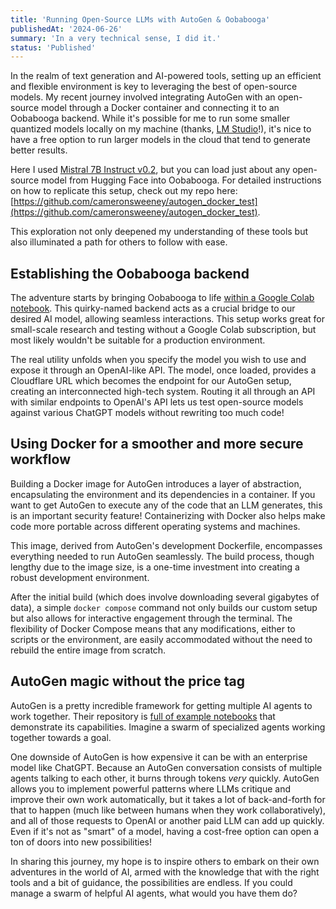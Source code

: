 ```yaml
---
title: 'Running Open-Source LLMs with AutoGen & Oobabooga'
publishedAt: '2024-06-26'
summary: 'In a very technical sense, I did it.'
status: 'Published'
---
```


In the realm of text generation and AI-powered tools, setting up an efficient and flexible environment is key to leveraging the best of open-source models. My recent journey involved integrating AutoGen with an open-source model through a Docker container and connecting it to an Oobabooga backend. While it's possible for me to run some smaller quantized models locally on my machine (thanks, [LM Studio](https://lmstudio.ai/)!), it's nice to have a free option to run larger models in the cloud that tend to generate better results.

Here I used [Mistral 7B Instruct v0.2](https://huggingface.co/mistralai/Mistral-7B-Instruct-v0.2), but you can load just about any open-source model from Hugging Face into Oobabooga. For detailed instructions on how to replicate this setup, check out my repo here: [https://github.com/cameronsweeney/autogen_docker_test](https://github.com/cameronsweeney/autogen_docker_test).

This exploration not only deepened my understanding of these tools but also illuminated a path for others to follow with ease.

## Establishing the Oobabooga backend

The adventure starts by bringing Oobabooga to life [within a Google Colab notebook](https://colab.research.google.com/github/oobabooga/text-generation-webui/blob/main/Colab-TextGen-GPU.ipynb#scrollTo=LGQ8BiMuXMDG). This quirky-named backend acts as a crucial bridge to our desired AI model, allowing seamless interactions. This setup works great for small-scale research and testing without a Google Colab subscription, but most likely wouldn't be suitable for a production environment.

The real utility unfolds when you specify the model you wish to use and expose it through an OpenAI-like API. The model, once loaded, provides a Cloudflare URL which becomes the endpoint for our AutoGen setup, creating an interconnected high-tech system. Routing it all through an API with similar endpoints to OpenAI's API lets us test open-source models against various ChatGPT models without rewriting too much code!

## Using Docker for a smoother and more secure workflow

Building a Docker image for AutoGen introduces a layer of abstraction, encapsulating the environment and its dependencies in a container. If you want to get AutoGen to execute any of the code that an LLM generates, this is an important security feature! Containerizing with Docker also helps make code more portable across different operating systems and machines. 

This image, derived from AutoGen's development Dockerfile, encompasses everything needed to run AutoGen seamlessly. The build process, though lengthy due to the image size, is a one-time investment into creating a robust development environment. 

After the initial build (which does involve downloading several gigabytes of data), a simple `docker compose` command not only builds our custom setup but also allows for interactive engagement through the terminal. The flexibility of Docker Compose means that any modifications, either to scripts or the environment, are easily accommodated without the need to rebuild the entire image from scratch.

## AutoGen magic without the price tag

AutoGen is a pretty incredible framework for getting multiple AI agents to work together. Their repository is [full of example notebooks](https://github.com/microsoft/autogen/tree/main/notebook) that demonstrate its capabilities. Imagine a swarm of specialized agents working together towards a goal.

One downside of AutoGen is how expensive it can be with an enterprise model like ChatGPT. Because an AutoGen conversation consists of multiple agents talking to each other, it burns through tokens *very* quickly. AutoGen allows you to implement powerful patterns where LLMs critique and improve their own work automatically, but it takes a lot of back-and-forth for that to happen (much like between humans when they work collaboratively), and all of those requests to OpenAI or another paid LLM can add up quickly. Even if it's not as "smart" of a model, having a cost-free option can open a ton of doors into new possibilities!

In sharing this journey, my hope is to inspire others to embark on their own adventures in the world of AI, armed with the knowledge that with the right tools and a bit of guidance, the possibilities are endless. If you could manage a swarm of helpful AI agents, what would you have them do?